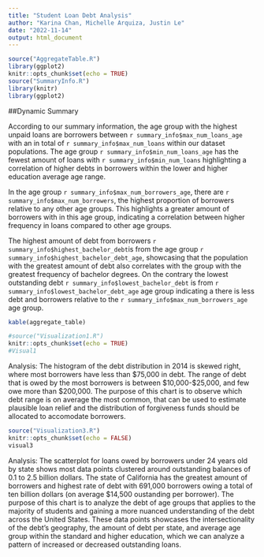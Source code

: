 ```yaml
---
title: "Student Loan Debt Analysis"
author: "Karina Chan, Michelle Arquiza, Justin Le"
date: "2022-11-14"
output: html_document
---
```


```r
source("AggregateTable.R")
library(ggplot2)
knitr::opts_chunk$set(echo = TRUE)
source("SummaryInfo.R")
library(knitr)
library(ggplot2)
```

<!--Dynamic Summary-->

##Dynamic Summary

According to our summary information, the age group with the highest unpaid loans are borrowers between `r summary_info$max_num_loans_age` with an in total of `r summary_info$max_num_loans` within our dataset populations. The age group `r summary_info$min_num_loans_age` has the fewest amount of loans with `r summary_info$min_num_loans` highlighting a correlation of higher debts in borrowers within the lower and higher education average age range.

In the age group `r summary_info$max_num_borrowers_age`, there are `r summary_info$max_num_borrowers`, the highest proportion of borrowers relative to any other age groups. This highlights a greater amount of borrowers with in this age group, indicating a correlation between higher frequency in loans compared to other age groups.

The highest amount of debt from borrowers `r summary_info$highest_bachelor_debt`is from the age group `r summary_info$highest_bachelor_debt_age`, showcasing that the population with the greatest amount of debt also correlates with the group with the greatest frequency of bachelor degrees. On the contrary the lowest outstanding debt `r summary_info$lowest_bachelor_debt` is from `r summary_info$lowest_bachelor_debt_age` age group indicating a there is less debt and borrowers relative to the `r summary_info$max_num_borrowers_age` age group.

<!-- Of that population, 59% have a Bachelor's degree and 68% have graduate degrees. Borrowers under 30 years old follow closely with on average \$23,924.46 of debt, with 60% having a Bachelor's degree and 73% with a graduate degree. -->

<!-- Age groups 50 to 60 years and above 60 years old have approximately the same average outstanding debt balance with \$40,600.07 and \$20352.67 respectively, but have a significantly lower borrower population (both age groups combined being 57% of the 30 to 50 year group and 55% of the under 30 age group). -->

<!-- Additionally, both age groups have a lower number of degrees, with the 50 to 60 year groups having 12% fewer bachelor degrees and 17% fewer graduate degrees than the under 30 age group and 11% and 12% fewer respectively than the 30 to 50 year group. Borrowers above 60 have even less with 31% and 37% fewer bachelor and graduate degrees than borrowers under 30 years old, and 30% and 32% fewer compared to age group 30 to 50 years. -->

<!-- Relative to other age groups, those under 30 years old have a higher proportion of higher education degrees, and while their average balance is overall lower than any other age group, they have a higher rate of borrowing loans. -->

<!-- Age group above 60 years has the lowest amount of borrowers, overall unpaid debt, and bachelor or graduate degree holders but have the second highest average outstanding balance relative to other age groups. -->

<!-- The age group 50 to 60 years has the greatest average debt balance per borrower but have less than half the number of borrowers compared to age group 30 to 50 years or borrowers under 30 years old. -->

<!--Table-->

```r
kable(aggregate_table)
```

<!--Chart 1-->

```r
#source("Visualization1.R")
knitr::opts_chunk$set(echo = TRUE)
#Visual1
```

Analysis: The histogram of the debt distribution in 2014 is skewed right, where most borrowers have less than \$75,000 in debt. The range of debt that is owed by the most borrowers is between \$10,000-\$25,000, and few owe more than \$200,000. The purpose of this chart is to observe which debt range is on average the most common, that can be used to estimate plausible loan relief and the distribution of forgiveness funds should be allocated to accomodate borrowers.

<!--Chart 2-->

```r
source("Visualization3.R")
knitr::opts_chunk$set(echo = FALSE)
visual3
```

Analysis: The scatterplot for loans owed by borrowers under 24 years old by state shows most data points clustered around outstanding balances of 0.1 to 2.5 billion dollars. The state of California has the greatest amount of borrowers and highest rate of debt with 691,000 borrowers owing a total of ten billion dollars (on average \$14,500 oustanding per borrower). The purpose of this chart is to analyze the debt of age groups that applies to the majority of students and gaining a more nuanced understanding of the debt across the United States. These data points showcases the intersectionality of the debt's geography, the amount of debt per state, and average age group within the standard and higher education, which we can analyze a pattern of increased or decreased outstanding loans.
